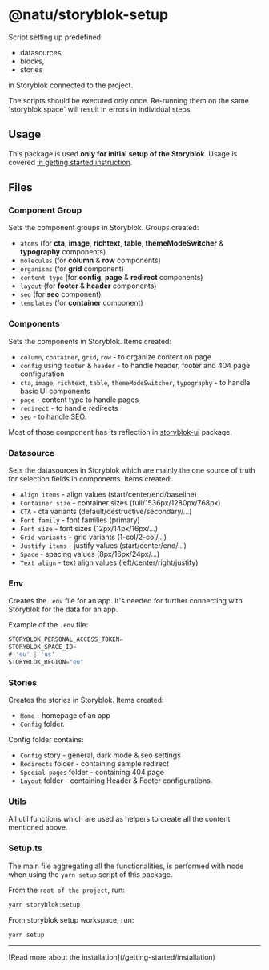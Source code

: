 
# @natu/storyblok-setup

Script setting up predefined:

- datasources,
- blocks,
- stories

in Storyblok connected to the project.

<Callout type="warning" emoji="⚠️">
  The scripts should be executed only once. Re-running them on the same `storyblok space` will
  result in errors in individual steps.
</Callout>

## Usage

This package is used **only for initial setup of the Storyblok**.
Usage is covered [in getting started instruction](/getting-started/installation#run-the-storyblok-setup-script).

## Files

### Component Group

Sets the component groups in Storyblok. Groups created:

- `atoms` (for **cta**, **image**, **richtext**, **table**, **themeModeSwitcher** & **typography** components)
- `molecules` (for **column** & **row** components)
- `organisms` (for **grid** component)
- `content type` (for **config**, **page** & **redirect** components)
- `layout` (for **footer** & **header** components)
- `seo` (for **seo** component)
- `templates` (for **container** component)

### Components

Sets the components in Storyblok. Items created:

- `column`, `container`, `grid`, `row` - to organize content on page
- `config` using `footer` & `header` - to handle header, footer and 404 page configuration
- `cta`, `image`, `richtext`, `table`, `themeModeSwitcher`, `typography` - to handle basic UI components
- `page` - content type to handle pages
- `redirect` - to handle redirects
- `seo` - to handle SEO.

Most of those component has its reflection in [storyblok-ui](/packages/storyblok/storyblok-ui) package.

### Datasource

Sets the datasources in Storyblok which are mainly the one source of truth for selection fields in components. Items created:

- `Align items` - align values (start/center/end/baseline)
- `Container size` - container sizes (full/1536px/1280px/768px)
- `CTA` - cta variants (default/destructive/secondary/...)
- `Font family` - font families (primary)
- `Font size` - font sizes (12px/14px/16px/...)
- `Grid variants` - grid variants (1-col/2-col/...)
- `Justify items` - justify values (start/center/end/...)
- `Space` - spacing values (8px/16px/24px/...)
- `Text align` - text align values (left/center/right/justify)

### Env

Creates the `.env` file for an app. It's needed for further connecting with Storyblok for the data for an app.

Example of the `.env` file:

```ts copy
STORYBLOK_PERSONAL_ACCESS_TOKEN=
STORYBLOK_SPACE_ID=
# 'eu' | 'us'
STORYBLOK_REGION="eu"
```

### Stories

Creates the stories in Storyblok. Items created:

- `Home` - homepage of an app
- `Config` folder.

Config folder contains:

- `Config` story - general, dark mode & seo settings
- `Redirects` folder - containing sample redirect
- `Special pages` folder - containing 404 page
- `Layout` folder - containing Header & Footer configurations.

### Utils

All util functions which are used as helpers to create all the content mentioned above.

### Setup.ts

The main file aggregating all the functionalities, is performed with node when using the `yarn setup`
script of this package.

From the `root of the project`, run:

```bash copy
yarn storyblok:setup
```

From storyblok setup workspace, run:

```bash copy
yarn setup
```

---

<Callout type="info" emoji="ℹ️">
  [Read more about the installation](/getting-started/installation)
</Callout>
